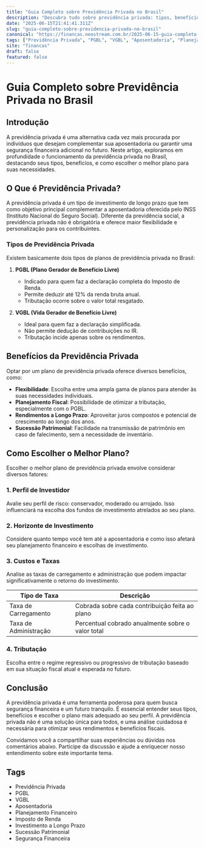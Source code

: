 ```yaml
---
title: "Guia Completo sobre Previdência Privada no Brasil"
description: "Descubra tudo sobre previdência privada: tipos, benefícios e como escolher o plano ideal para garantir seu futuro financeiro."
date: "2025-06-15T21:41:41.311Z"
slug: "guia-completo-sobre-previdencia-privada-no-brasil"
canonical: "https://financas.neostream.com.br/2025-06-15-guia-completo-sobre-previdencia-privada-no-brasil"
tags: ["Previdência Privada", "PGBL", "VGBL", "Aposentadoria", "Planejamento Financeiro", "Imposto de Renda", "Investimento a Longo Prazo", "Sucessão Patrimonial", "Segurança Financeira"]
site: "financas"
draft: false
featured: false
---
```


# Guia Completo sobre Previdência Privada no Brasil

## Introdução

A previdência privada é uma alternativa cada vez mais procurada por indivíduos que desejam complementar sua aposentadoria ou garantir uma segurança financeira adicional no futuro. Neste artigo, exploramos em profundidade o funcionamento da previdência privada no Brasil, destacando seus tipos, benefícios, e como escolher o melhor plano para suas necessidades.

## O Que é Previdência Privada?

A previdência privada é um tipo de investimento de longo prazo que tem como objetivo principal complementar a aposentadoria oferecida pelo INSS (Instituto Nacional do Seguro Social). Diferente da previdência social, a previdência privada não é obrigatória e oferece maior flexibilidade e personalização para os contribuintes.

### Tipos de Previdência Privada

Existem basicamente dois tipos de planos de previdência privada no Brasil:

1. **PGBL (Plano Gerador de Benefício Livre)**
   - Indicado para quem faz a declaração completa do Imposto de Renda.
   - Permite deduzir até 12% da renda bruta anual.
   - Tributação ocorre sobre o valor total resgatado.

2. **VGBL (Vida Gerador de Benefício Livre)**
   - Ideal para quem faz a declaração simplificada.
   - Não permite dedução de contribuições no IR.
   - Tributação incide apenas sobre os rendimentos.

## Benefícios da Previdência Privada

Optar por um plano de previdência privada oferece diversos benefícios, como:

- **Flexibilidade**: Escolha entre uma ampla gama de planos para atender às suas necessidades individuais.
- **Planejamento Fiscal**: Possibilidade de otimizar a tributação, especialmente com o PGBL.
- **Rendimentos a Longo Prazo**: Aproveitar juros compostos e potencial de crescimento ao longo dos anos.
- **Sucessão Patrimonial**: Facilidade na transmissão de patrimônio em caso de falecimento, sem a necessidade de inventário.

## Como Escolher o Melhor Plano?

Escolher o melhor plano de previdência privada envolve considerar diversos fatores:

### 1. Perfil de Investidor

Avalie seu perfil de risco: conservador, moderado ou arrojado. Isso influenciará na escolha dos fundos de investimento atrelados ao seu plano.

### 2. Horizonte de Investimento

Considere quanto tempo você tem até a aposentadoria e como isso afetará seu planejamento financeiro e escolhas de investimento.

### 3. Custos e Taxas

Analise as taxas de carregamento e administração que podem impactar significativamente o retorno do investimento.

| Tipo de Taxa         | Descrição                                         |
|----------------------|---------------------------------------------------|
| Taxa de Carregamento | Cobrada sobre cada contribuição feita ao plano    |
| Taxa de Administração| Percentual cobrado anualmente sobre o valor total |

### 4. Tributação

Escolha entre o regime regressivo ou progressivo de tributação baseado em sua situação fiscal atual e esperada no futuro.

## Conclusão

A previdência privada é uma ferramenta poderosa para quem busca segurança financeira e um futuro tranquilo. É essencial entender seus tipos, benefícios e escolher o plano mais adequado ao seu perfil. A previdência privada não é uma solução única para todos, e uma análise cuidadosa é necessária para otimizar seus rendimentos e benefícios fiscais.

Convidamos você a compartilhar suas experiências ou dúvidas nos comentários abaixo. Participe da discussão e ajude a enriquecer nosso entendimento sobre este importante tema.

## Tags

- Previdência Privada
- PGBL
- VGBL
- Aposentadoria
- Planejamento Financeiro
- Imposto de Renda
- Investimento a Longo Prazo
- Sucessão Patrimonial
- Segurança Financeira